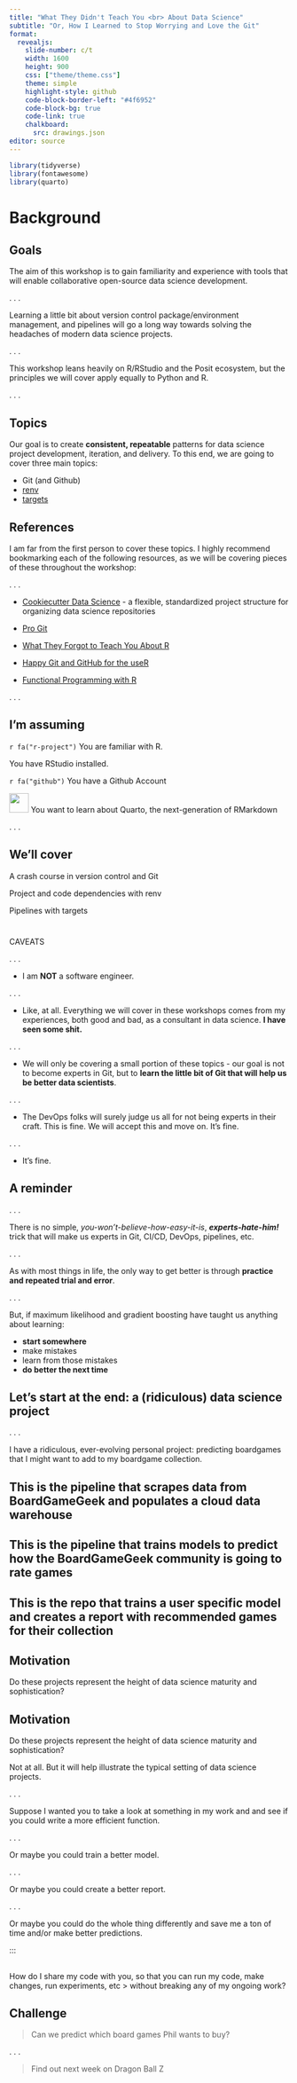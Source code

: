 ```yaml
---
title: "What They Didn't Teach You <br> About Data Science"
subtitle: "Or, How I Learned to Stop Worrying and Love the Git"
format:
  revealjs:
    slide-number: c/t
    width: 1600
    height: 900
    css: ["theme/theme.css"]
    theme: simple
    highlight-style: github
    code-block-border-left: "#4f6952"
    code-block-bg: true
    code-link: true
    chalkboard:
      src: drawings.json
editor: source
---
```


```r
library(tidyverse)
library(fontawesome)
library(quarto)
```

# Background

## {background-image="images/everything_is_fine.webp" background-position="center" background-color="#4f6952" background-size="cover"}

## Goals

The aim of this workshop is to gain familiarity and experience with tools that will enable collaborative open-source data science development. 

. . .

Learning a little bit about version control package/environment management, and pipelines will go a long way towards solving the headaches of modern data science projects.

. . . 

This workshop leans heavily on R/RStudio and the Posit ecosystem, but the principles we will cover apply equally to Python and R.

. . . 

## Topics

Our goal is to create **consistent, repeatable** patterns for data science project development, iteration, and delivery. To this end, we are going to cover three main topics:

- Git (and Github)
- [renv](https://rstudio.github.io/renv/index.html)
- [targets](https://docs.ropensci.org/targets/)

## References

I am far from the first person to cover these topics. I highly recommend bookmarking each of the following resources, as we will be covering pieces of these throughout the workshop:

. . . 

- [Cookiecutter Data Science](https://drivendata.github.io/cookiecutter-data-science/) - a flexible, standardized project structure for organizing data science repositories

- [Pro Git](https://git-scm.com/book/en/v2#_the_three_states)

- [What They Forgot to Teach You About R](https://rstats.wtf)

- [Happy Git and GitHub for the useR](https://happygitwithr.com/index.html)

- [Functional Programming with R](https://adv-r.hadley.nz/fp.html)

. . .


## I'm assuming

`r fa("r-project")` You are familiar with R.

You have RStudio installed.

`r fa("github")` You have a Github Account


<img src="https://raw.githubusercontent.com/quarto-dev/quarto-web/main/favicon.png" style="display: inline-block; margin: 0; margin-bottom: -2px; height: 35px;"/></img> You want to learn about Quarto, the next-generation of RMarkdown

. . .

<h2>We'll cover</h2>

A crash course in version control and Git

Project and code dependencies with renv

Pipelines with targets

#

## 
::: {.r-fit-text}
CAVEATS
:::

. . .

- I am **NOT** a software engineer. 

. . .

- Like, at all. Everything we will cover in these workshops comes from my experiences, both good and bad, as a consultant in data science. [**I have seen some shit.**]{.fragment .fade-in}

. . .

- We will only be covering a small portion of these topics - our goal is not to become experts in Git, but to **learn the little bit of Git that will help us be better data scientists**. 

. . .

- The DevOps folks will surely judge us all for not being experts in their craft. This is fine. We will accept this and move on. It's fine.

. . .

- It's fine.

## A reminder

. . .

There is no simple, *you-won't-believe-how-easy-it-is*, ***experts-hate-him!*** trick that will make us experts in Git, CI/CD, DevOps, pipelines, etc.

. . .

As with most things in life, the only way to get better is through **practice and repeated trial and error**.

. . .

But, if maximum likelihood and gradient boosting have taught us anything about learning:

::: {.incremental}

- **start somewhere**
- [make mistakes]{.fragment .highlight-red}
- learn from those mistakes
- **do better the next time**

:::

## Let's start at the end: a (ridiculous) data science project {background-color="black"}

. . .

I have a ridiculous, ever-evolving personal project: [predicting boardgames that I might want to add to my boardgame collection.]{.fragment .fade-in .highlight-red}

## This is the pipeline that scrapes data from BoardGameGeek and populates a cloud data warehouse 

## This is the pipeline that trains models to predict how the BoardGameGeek community is going to rate games

## This is the repo that trains a user specific model and creates a report with recommended games for their collection

## Motivation

Do these projects represent the height of data science maturity and sophistication? 

## {background-image="images/shrug.png" background-position="center" background-color="#4f6952" background-size="cover"}

## Motivation

Do these projects represent the height of data science maturity and sophistication? 

Not at all. But it will help illustrate the typical setting of data science projects.

. . .

Suppose I wanted you to take a look at something in my work and and see if you could write a more efficient function.

. . .

Or maybe you could train a better model.

. . .

Or maybe you could create a better report. 

. . .

Or maybe you could do the whole thing differently and save me a ton of time and/or make better predictions.

:::

##

::: {.fragment .highlight-red}

How do I share my code with you, so that you can run my code, make changes, run experiments, etc > without breaking any of my ongoing work?
:::

## Challenge

> Can we predict which board games Phil wants to buy? 

. . .

> Find out next week on Dragon Ball Z


